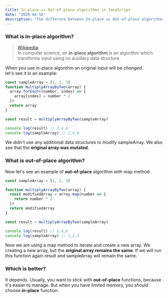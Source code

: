 ```yaml
---
title: In-place vs Out-of-place algorithms in JavaScript
date: "2020-04-16"
description: "The differnce between In-place vs Out-of-place algorithms"
---
```


### What is in-place algorithm?

> [Wikipedia](https://en.wikipedia.org/wiki/In-place_algorithm):  
> In computer science, an **in-place algorithm** is an algorithm which transforms input using no auxiliary data structure.

When you use in-place algorithm an original input will be _changed_.  
let's see it in an example:

```js
const sampleArray = [1, 2, 3]
function multiplyArrayByTwo(array) {
  array.forEach((number, index) => {
    array[index] = number * 2
  })
  return array
}

const result = multiplyArrayByTwo(sampleArray)

console.log(result) // 2,4,6
console.log(sampleArray) // 2,4,6
```

We didn't use any additional data structures to modify sampleArray.
We also see that the **original array was mutated**.

### What is out-of-place algorithm?

Now let's see an example of **out-of-place** algorithm with map method.

```js
const sampleArray = [1, 2, 3]

function multiplyArrayByTwo(array) {
  const modifiedArray = array.map(number => {
    return number * 2
  })
  return modifiedArray
}

const result = multiplyArrayByTwo(sampleArray)

console.log(result) // 2,4,6
console.log(sampleArray) // 1,2,3
```

Now we are using a map method to iterate and create a new array.
We creating a new array, but the **original array remains the same**. If we will run this function again result and sampleArray will remain the same.

### Which is better?

It depends. Usually, you want to stick with **out-of-place** functions, because it's easier to manage.
But when you have limited memory, you should choose **in-place** function.
